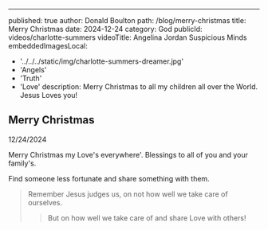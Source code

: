 ---
published: true
author: Donald Boulton
path: /blog/merry-christmas
title: Merry Christmas
date: 2024-12-24
category: God
publicId: videos/charlotte-summers
videoTitle: Angelina Jordan Suspicious Minds
embeddedImagesLocal:
  - '../../../static/img/charlotte-summers-dreamer.jpg'
  - 'Angels'
  - 'Truth'
  - 'Love'
description: Merry Christmas to all my children all over the World. Jesus Loves you!


## Merry Christmas

12/24/2024

Merry Christmas my Love's everywhere'. Blessings to all of you and your family's.

Find someone less fortunate and share something with them. 

> Remember Jesus judges us, on not how well we take care of ourselves.
>
> > But on how well we take care of and share Love with others!

